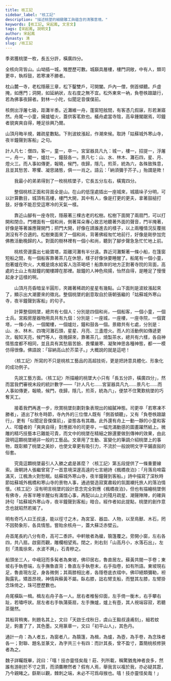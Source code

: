 ```yaml
---
title: 核工記
sidebar_label: "核工記"
description: "描述桃墜的細緻雕工與蘊含的清雅意境。"
keywords: [核工記, 宋起鳳, 文言文]
tags: [宋起鳳, 說明文]
author: 宋起鳳
dynasty: 清
slug: /核工記
---
```


<MainText>

<div className="main prose">

季弟獲桃墜一枚，長五分許，橫廣四分。

全核向背皆山。山坳插一城，雉歷歷可數。城巔具層樓，樓門洞敞，中有人，類司更卒，執桴鼓，若寒凍不勝者。

枕山麓一寺，老松隱蔽三章，松下鑿雙戶，可開闔。戶內一僧，側首傾聽。戶虛掩，如應門；洞開，如延納狀，左右度之無不宜。松外東來一衲，負卷帙踉蹌行，若為佛事夜歸者。對林一小陀，似聞足音僕僕前。

核側出浮屠七級，距灘半黍。近灘維一舟，蓬窗短舷間，有客憑几假寐，形若漸寤然。舟尾一小童，擁爐噓火，蓋供客茗飲也。艤舟處當寺陰，高阜鍾閣踞焉，叩鐘者貌爽爽自得，睡足徐興乃爾。

山頂月晦半規，雜疏星數點。下則波紋漲起，作潮來候。取詩「姑蘇城外寒山寺，夜半鐘聲到客船」之句。

計人凡七：僧四，客一，童一，卒一。宮室器具凡九：城一，樓一，招提一，浮屠一，舟一，閣一，爐灶一，鐘鼓各一。景凡七：山、水、林木、灘石四，星、月、燈火三。而人事如傳更，報曉，候門，夜歸，隱几，煎茶，統為六，各殊致殊意，且並其愁苦、寒懼、凝思諸態，俱一一肖之。語云：「納須彌于芥子。」殆謂是歟！

</div>

</MainText>

<Translation>

　　我最小的弟弟得到了一枚桃核墜子，它長五分左右，橫寬四分。

　　整個桃核正面和背面全是山。在山的低窪處插出一座城來，城牆垛子分明，可以計算數目，城頂有高樓，樓門大開，其中有人，像是打更的更夫，拿著鼓槌打鼓，好像不能忍受這寒冷的天氣一樣。

　　靠近山腳有一座寺院，隱蔽著三棵古老的松樹。松樹下面開了兩扇門，可以打開和閉合。門裡面有一個和尚，側著耳朵專心致志地聽著外面的聲音，門半掩著，好像是等著誰應聲開門；把門大開，好像在請誰進去的樣子，以上兩種情況反覆揣測沒有不合適的。松樹東面來了一個和尚，背著佛經匆忙地前行，好像是剛參加完佛教活動晚歸的人。對面的樹林裡有一個小和尚，聽到了腳步聲急急忙忙地上前。

　　桃核旁邊露出七級寶塔，距離河灘有半分遠。靠近河灘繫著一條小船，在篷窗短船之間，有一個船客靠著茶几在休憩，樣子好像快要睡醒了。船尾有一個小童，抱著爐在吹火，大概是燒水給客人泡茶喝吧！船靠岸的地方正對著寺院的背面，高處的土山上有敲鐘的閣樓蹲在那裡。敲鐘的人神色飛揚，怡然自得，是睡足了慢慢起身才這樣的啊。

　　山頂月亮昏暗呈半圓形，夾雜著稀疏的星星有幾點。山下面則是波紋漲起來了，顯示出大潮要來的徵兆。整個桃墜的創意取自於唐朝張繼的「姑蘇城外寒山寺，夜半鐘聲到客船」的句子。

　　計算整個桃墜，總共有七個人：分別是四個和尚，一個船客，一個小童，一個士兵。宮殿房屋器物用具共有九個：分別是：一座城，一座樓，一座寺院，一個寶塔，一條小舟，一個閣樓，一個爐灶，鐘和鼓各一個。景緻共有七處，分別是：山、水、林木、四塊河灘石頭，星星、月亮、三盞燈火。而人的活動例如傳遞更次，報知天亮，候門等人，夜晚歸來，靠著茶几，燒製茶水，總共有六樣，各自神情態度都不相同，並且具有其愁眉苦臉、畏懼嚴寒、凝聚神思各種神態，都一一模仿得很像。佛語說：「容納高山於芥菜子。」大概說的就是這吧！

</Translation>

<Media>
  <Tabs>
    <TabItem value="桃核雕" default>
      <Youtube id="bWrJQwKr3y4" />
    </TabItem>
    <TabItem value="刻化萬千">
      <Youtube id="xLlpvNgtkm4" />
    </TabItem>
  </Tabs>
</Media>

<Appreciation>

　　〈核工記〉所寫的不只是桃核工藝品的高超技術，更是把詩意具體化、形象化的成功例子。

　　先說工藝方面。〈核工記〉所描繪的桃墜大小只有「長五分許，橫廣四分」，然而當我們審視末段的統計數字——「計人凡七……宮室器具凡九……景凡七……而人事如傳更，報曉，候門，夜歸，隱几，煎茶，統為六」，便禁不住驚歎桃墜的巧奪天工。

　　接着我們再進一步，欣賞桃墜刻劃對象表現出的細膩神態。司更卒「若寒凍不勝者」，道出了秋冬時節，寺內外的三位僧人既有「側首傾聽」，又有「負卷帙踉蹌行」，更有「似聞足音僕僕前」，姿態各有其趣。此外還有舟上一動一靜的小童和客人、叩鐘者的「爽爽自得」對應捱冷的司更卒，一幅充滿動感的圖畫躍然紙上。微雕的精巧技藝本已難能可貴，而文中的桃墜在精細之餘還要做到傳神的效果，由此證明這顆桃墜絕非一般的工藝品。文章用了生動、富變化的筆調介紹桃墜上的事物，既彰顯了桃墜之美妙，也使文章更有吸引力，不流於一般說明文字平鋪直敍的俗套。

　　究竟這顆桃墜最引人入勝之處是甚麼？〈核工記〉第五段提供了一條重要線索。唐朝詩人張繼曾寫了一首意境深邃高遠的七言絕詩《楓橋夜泊》：「月落烏啼霜滿天，江楓漁火對愁眠。姑蘇城外寒山寺，夜半鐘聲到客船。」詩中描寫了深秋時節姑蘇城外楓橋和寒山寺的景物人事，通過營造寂寞肅殺的氛圍襯托旅人的落泊情懷。〈核工記〉沒有明言桃墜的設計意念完全對應《楓橋夜泊》，但也有描繪桃墜側有佛寺，舟客半睡半醒似有滿懷心事，再配以山上的殘月疏星、潮聲陣陣，的確與詩句「姑蘇城外寒山寺，夜半鐘聲到客船」暗合。經作者如此提點，桃墜的創作意念也就昭然若揭了。

</Appreciation>

<Extension>

<Author name="魏學洢" dynasty="明" source="〈核舟記〉" />

<div className="read-around">

明有奇巧人曰王叔遠，能以徑寸之木，為宮室、器皿、人物，以至鳥獸、木石，罔不因勢象形，各具情態。嘗貽余核舟一，蓋大蘇泛赤壁云。

舟首尾長約八分有奇，高可二黍許。中軒敞者為艙，篛篷覆之。旁開小窗，左右各四，共八扇。啟窗而觀，雕欄相望焉。閉之，則右刻「山高月小，水落石出」，左刻「清風徐來，水波不興」，石青糝之。

船頭坐三人，中峨冠而多髯者為東坡，佛印居右，魯直居左。蘇黃共閱一手卷；東坡右手執卷端，左手撫魯直背；魯直左手執卷末，右手指卷，如有所語。東坡現右足，魯直現左足，身各微側；其兩膝相比者，各隱卷底衣褶中。佛印絕類彌勒，袒胸露乳，矯首昂視，神情與蘇黃不屬。臥右膝，詘右臂支船，而豎其左膝，左臂掛念珠倚之，珠可歷歷數也。

舟尾橫臥一楫。楫左右舟子各一人。居右者椎髻仰面，左手倚一衡木，右手攀右趾，若嘯呼狀。居左者右手執蒲葵扇，左手撫爐，爐上有壺，其人視端容寂，若聽茶聲然。

其船背稍夷，則題名其上，文曰「天啟壬戌秋日，虞山王毅叔遠甫刻」，細若蚊足，鉤畫了了，其色墨。又用篆章一，文曰「初平山人」，其色丹。

通計一舟：為人者五，為窗者八，為篛篷，為楫，為爐，為壺，為手卷，為念珠者各一；對聯、題名並篆文，為字共三十有四：而計其長，曾不盈寸，蓋簡桃核修狹者為之。

魏子詳矚既畢，詫曰：「嘻！技亦靈怪矣哉！莊、列所載，稱驚猶鬼神者良多，然誰有游削於不寸之質，而須麋瞭然者？假有人焉，舉我言以複於我，亦必疑其誑，乃今親睹之。繇斯以觀，棘刺之端，未必不可爲母猴也。嘻！技亦靈怪矣哉！」

</div>

</Extension>